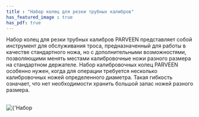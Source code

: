 ```yaml
---
title : "Набор колец для резки трубных калибров"
has_featured_image : true
has_pdf: true
---
```


Набор колец для резки трубных калибров PARVEEN представляет собой инструмент для обслуживания троса, предназначенный для работы в качестве стандартного ножа, но с дополнительными возможностями, позволяющими менять местами калибровочные ножи разного размера на стандартном держателе.
Набор калибровочных колец PARVEEN особенно нужен, когда для операции требуется несколько калибровочных ножей определенного диаметра.
Такая гибкость означает, что нет необходимости хранить большой запас ножей разного размера.

<br />
<Image src={image} alt={'Набор колец для резки трубных калибров'} />